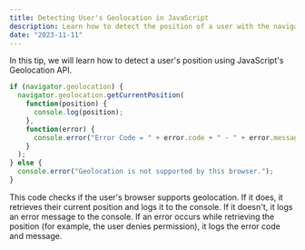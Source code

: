 ```yaml
---
title: Detecting User's Geolocation in JavaScript
description: Learn how to detect the position of a user with the navigator.geolocation.getCurrentPosition method in JavaScript.
date: "2023-11-11"
---
```


In this tip, we will learn how to detect a user's position using JavaScript's Geolocation API.

```javascript
if (navigator.geolocation) {
  navigator.geolocation.getCurrentPosition(
    function(position) {
      console.log(position);
    },
    function(error) {
      console.error("Error Code = " + error.code + " - " + error.message);
    }
  );
} else {
  console.error("Geolocation is not supported by this browser.");
}
```

This code checks if the user's browser supports geolocation. If it does, it retrieves their current position and logs it to the console. If it doesn't, it logs an error message to the console. If an error occurs while retrieving the position (for example, the user denies permission), it logs the error code and message.